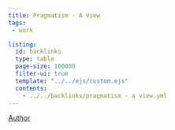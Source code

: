 ```yaml
---
title: Pragmatism - A View
tags:
 - work

listing:
  id: backlinks
  type: table
  page-size: 100000
  filter-ui: true
  template: "../../ejs/custom.ejs"
  contents:
    - ../../backlinks/pragmatism - a view.yml
---
```


[Author](/docs/phil/Richard Rorty.html)